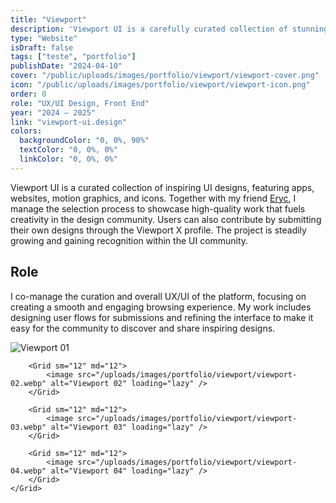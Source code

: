 ```yaml
---
title: "Viewport"
description: 'Viewport UI is a carefully curated collection of stunning UI designs, featuring apps, websites, motion graphics, and icons—all perfect sources of inspiration.'
type: "Website"
isDraft: false
tags: ["teste", "portfolio"]
publishDate: "2024-04-10"
cover: "/public/uploads/images/portfolio/viewport/viewport-cover.png"
icon: "/public/uploads/images/portfolio/viewport/viewport-icon.png"
order: 0
role: "UX/UI Design, Front End"
year: "2024 — 2025"
link: "viewport-ui.design"
colors:
  backgroundColor: "0, 0%, 90%"
  textColor: "0, 0%, 0%"
  linkColor: "0, 0%, 0%"
---
```



<div class="wrap-sm">

Viewport UI is a curated collection of inspiring UI designs, featuring apps, websites, motion graphics, and icons. Together with my friend <a target="_blank" href="https://eryc.cc">Eryc</a>, I manage the selection process to showcase high-quality work that fuels creativity in the design community. Users can also contribute by submitting their own designs through the Viewport X profile. The project is steadily growing and gaining recognition within the UI community.


## Role 

I co-manage the curation and overall UX/UI of the platform, focusing on creating a smooth and engaging browsing experience. My work includes designing user flows for submissions and refining the interface to make it easy for the community to discover and share inspiring designs.


</div>


<div class="wrap-wider">
    <Grid isContainer>
        <Grid sm="12" md="12">
            <image src="/uploads/images/portfolio/viewport/viewport-01.webp" alt="Viewport 01" loading="lazy" />
        </Grid>

        <Grid sm="12" md="12">
            <image src="/uploads/images/portfolio/viewport/viewport-02.webp" alt="Viewport 02" loading="lazy" />
        </Grid>

        <Grid sm="12" md="12">
            <image src="/uploads/images/portfolio/viewport/viewport-03.webp" alt="Viewport 03" loading="lazy" />
        </Grid>

        <Grid sm="12" md="12">
            <image src="/uploads/images/portfolio/viewport/viewport-04.webp" alt="Viewport 04" loading="lazy" />
        </Grid>
    </Grid>
</div>